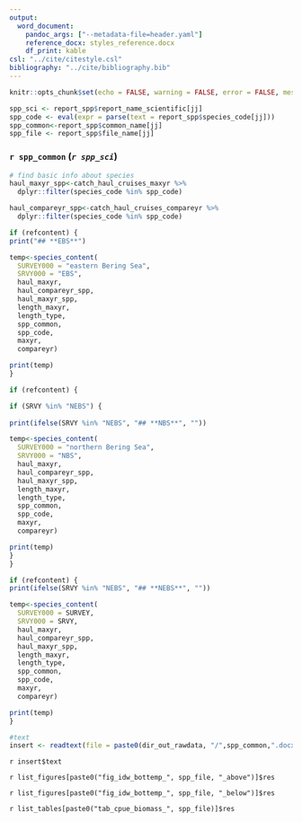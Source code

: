 ```yaml
---
output:
  word_document:
    pandoc_args: ["--metadata-file=header.yaml"]
    reference_docx: styles_reference.docx
    df_print: kable
csl: "../cite/citestyle.csl"
bibliography: "../cite/bibliography.bib"
---
```


```r
knitr::opts_chunk$set(echo = FALSE, warning = FALSE, error = FALSE, message = FALSE)
```

```r
spp_sci <- report_spp$report_name_scientific[jj]
spp_code <- eval(expr = parse(text = report_spp$species_code[jj]))
spp_common<-report_spp$common_name[jj]
spp_file <- report_spp$file_name[jj]
```

### `r spp_common` (*`r spp_sci`*)

```r
# find basic info about species
haul_maxyr_spp<-catch_haul_cruises_maxyr %>% 
  dplyr::filter(species_code %in% spp_code)

haul_compareyr_spp<-catch_haul_cruises_compareyr %>% 
  dplyr::filter(species_code %in% spp_code)

```


```r
if (refcontent) {
print("## **EBS**") 

temp<-species_content(
  SURVEY000 = "eastern Bering Sea", 
  SRVY000 = "EBS", 
  haul_maxyr, 
  haul_compareyr_spp, 
  haul_maxyr_spp, 
  length_maxyr, 
  length_type, 
  spp_common, 
  spp_code,
  maxyr, 
  compareyr)

print(temp)
}
```


```r
if (refcontent) {

if (SRVY %in% "NEBS") {
  
print(ifelse(SRVY %in% "NEBS", "## **NBS**", "")) 

temp<-species_content(
  SURVEY000 = "northern Bering Sea", 
  SRVY000 = "NBS", 
  haul_maxyr, 
  haul_compareyr_spp, 
  haul_maxyr_spp, 
  length_maxyr, 
  length_type, 
  spp_common, 
  spp_code,
  maxyr, 
  compareyr)

print(temp)
}
}
```



```r
if (refcontent) {
print(ifelse(SRVY %in% "NEBS", "## **NEBS**", "")) 

temp<-species_content(
  SURVEY000 = SURVEY, 
  SRVY000 = SRVY, 
  haul_maxyr, 
  haul_compareyr_spp, 
  haul_maxyr_spp, 
  length_maxyr, 
  length_type, 
  spp_common, 
  spp_code,
  maxyr, 
  compareyr)

print(temp)
}
```


```r
#text
insert <- readtext(file = paste0(dir_out_rawdata, "/",spp_common,".docx"))
```

`r insert$text`

`r list_figures[paste0("fig_idw_bottemp_", spp_file, "_above")]$res `

`r list_figures[paste0("fig_idw_bottemp_", spp_file, "_below")]$res `

`r list_tables[paste0("tab_cpue_biomass_", spp_file)]$res `




